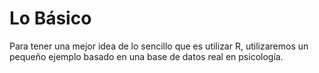 # Lo Básico 

Para tener una mejor idea de lo sencillo que es utilizar R, utilizaremos un pequeño 
ejemplo basado en una base de datos real en psicología. 
